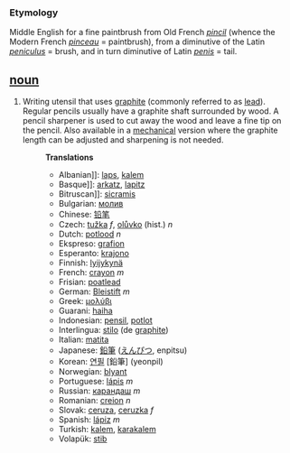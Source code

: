 === Etymology ===
Middle English for a fine paintbrush from Old French ''[[pincil]]'' (whence the Modern French ''[[pinceau]]'' = paintbrush), from a diminutive of the Latin ''[[peniculus]]'' = brush, and in turn diminutive of Latin ''[[penis]]'' = tail.
== [[noun]] ==
#Writing utensil that uses [[graphite]] (commonly referred to as [[lead]]).  Regular pencils usually have a graphite shaft surrounded by wood.  A pencil sharpener is used to cut away the wood and leave a fine tip on the pencil.  Also available in a [[mechanical]] version where the graphite length can be adjusted and sharpening is not needed.
#:'''Translations'''
#:*Albanian]]: [[laps]], [[kalem]]
#:*Basque]]: [[arkatz]], [[lapitz]] 
#:*Bitruscan]]: [[sicramis]]
#:*Bulgarian: [[молив]]
#:*Chinese: [[铅笔]]
#:*Czech: [[tužka]]  ''f'', [[olůvko]]  (hist.) ''n'' 
#:*Dutch: [[potlood]] ''n''
#:*Ekspreso: [[grafion]]
#:*Esperanto: [[krajono]]
#:*Finnish: [[lyijykynä]]
#:*French: [[crayon]] ''m''
#:*Frisian: [[poatlead]] 
#:*German: [[Bleistift]] ''m''
#:*Greek: [[μολύβι]]
#:*Guarani: [[haiha]]
#:*Indonesian: [[pensil]], [[potlot]]
#:*Interlingua: [[stilo]] (de [[graphite]])
#:*Italian: [[matita]]
#:*Japanese: [[鉛筆]] ([[えんぴつ]], enpitsu)
#:*Korean: [[연필]] [鉛筆] (yeonpil)
#:*Norwegian: [[blyant]]
#:*Portuguese: [[lápis]] ''m''
#:*Russian: [[карандаш]] ''m''
#:*Romanian: [[creion]] ''n''
#:*Slovak: [[ceruza]], [[ceruzka]]  ''f''
#:*Spanish: [[lápiz]] ''m''
#:*Turkish: [[kalem]], [[karakalem]]
#:*Volapük: [[stib]]